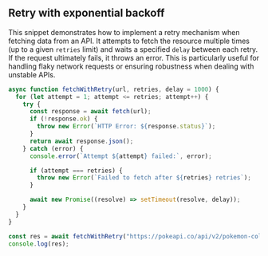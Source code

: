 
## Retry with exponential backoff

This snippet demonstrates how to implement a retry mechanism when fetching data from an API.
It attempts to fetch the resource multiple times (up to a given `retries` limit) and waits a specified `delay` between each retry.
If the request ultimately fails, it throws an error. This is particularly useful for handling flaky network requests
or ensuring robustness when dealing with unstable APIs.

```js
async function fetchWithRetry(url, retries, delay = 1000) {
  for (let attempt = 1; attempt <= retries; attempt++) {
    try {
      const response = await fetch(url);
      if (!response.ok) {
        throw new Error(`HTTP Error: ${response.status}`);
      }
      return await response.json();
    } catch (error) {
      console.error(`Attempt ${attempt} failed:`, error);

      if (attempt === retries) {
        throw new Error(`Failed to fetch after ${retries} retries`);
      }

      await new Promise((resolve) => setTimeout(resolve, delay));
    }
  }
}

const res = await fetchWithRetry("https://pokeapi.co/api/v2/pokemon-color", 3);
console.log(res);
```

